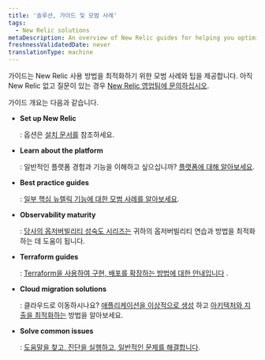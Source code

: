 ```yaml
---
title: '솔루션, 가이드 및 모범 사례'
tags:
  - New Relic solutions
metaDescription: An overview of New Relic guides for helping you optimize your monitoring and observability practices.
freshnessValidatedDate: never
translationType: machine
---
```


가이드는 New Relic 사용 방법을 최적화하기 위한 모범 사례와 팁을 제공합니다. 아직 New Relic 없고 질문이 있는 경우 [New Relic 영업팀에 문의하십시오](https://newrelic.com/contact-sales).

가이드 개요는 다음과 같습니다.

* <DoNotTranslate>**Set up New Relic**</DoNotTranslate>

  : 옵션은 [설치 문서를](/docs/new-relic-solutions/new-relic-one/install-configure/install-new-relic) 참조하세요.

* <DoNotTranslate>**Learn about the platform**</DoNotTranslate>

  : 일반적인 플랫폼 경험과 기능을 이해하고 싶으십니까? [플랫폼에 대해 알아보세요](/docs/new-relic-solutions/new-relic-one/introduction-new-relic-one).

* <DoNotTranslate>**Best practice guides**</DoNotTranslate>

  : [일부 핵심 뉴렐릭 기능에 대한 모범 사례를 알아보세요](/docs/new-relic-solutions/best-practices-guides/full-stack-observability/overview-best-practices).

* <DoNotTranslate>**Observability maturity**</DoNotTranslate>

  : [당사의 옵저버빌리티 성숙도 시리즈는](/docs/new-relic-solutions/observability-maturity/introduction) 귀하의 옵저버빌리티 연습과 방법을 최적화하는 데 도움이 됩니다.

* <DoNotTranslate>**Terraform guides**</DoNotTranslate>

  : [Terraform을 사용하여 구현, 배포를 확장하는 방법에 대한 안내입니다](/docs/more-integrations/terraform/terraform-intro) .

* <DoNotTranslate>**Cloud migration solutions**</DoNotTranslate>

  : 클라우드로 이동하시나요? [애플리케이션을 이상적으로 생성](/docs/new-relic-solutions/new-relic-solutions/create-application-baselines) 하고 [아키텍처와 지출을 최적화하는](/docs/new-relic-solutions/new-relic-solutions/optimize-cloud-architecture-spend-continuously-improve-your-modern-cloud-environment) 방법을 알아보세요.

* <DoNotTranslate>**Solve common issues**</DoNotTranslate>

  : [도움말을 찾고, 진단을 실행하고, 일반적인 문제를 해결합니다](/docs/new-relic-solutions/solve-common-issues/find-help-use-support-portal).